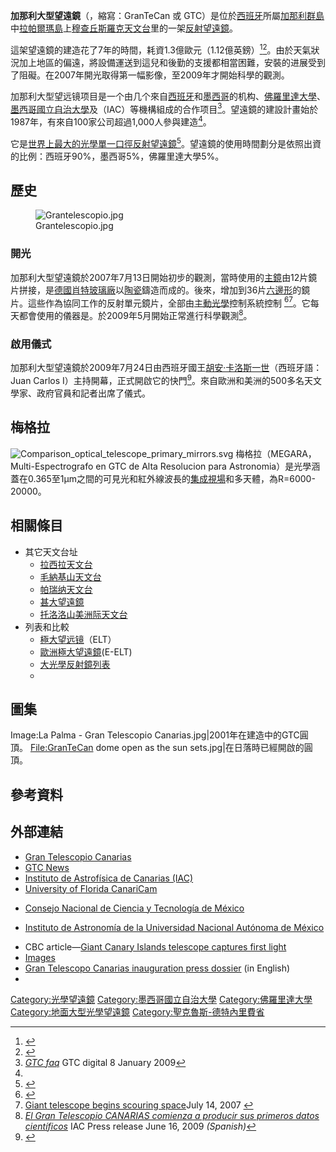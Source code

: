 {{NoteTA|G1=天文学}}
{{Infobox Telescope
|name         = 加那利大型望远镜
|background   =   <!--(background color for name)-->
|image        = [[File:GranTeCan_Mosaic.jpg|250px]]
|caption      = 加那利大型望远镜，2008年
|organization = {{link-en|加那利天体物理研究所|Instituto de Astrofísica de Canarias}}<br />[[佛罗里达大学|佛罗里达大学]]<br />[[墨西哥国立自治大学|墨西哥国立自治大学]]
|location     = {{flagcountry|Spain}}[[拉帕尔玛岛|拉帕尔玛岛]][[穆查丘斯罗克天文台|穆查丘斯罗克天文台]]
|coords       = {{coord|28|45|23.8|N|17|53|31.3|W|type:landmark_region:ES-CN|display=inline,title}}
|altitude     = {{convert|2267|m|ft|abbr=on}}<ref>{{Cite journal |url=http://www.gtc.iac.es/documentos/pub/dirp/0029b1aa.pdf |title=The GTC: STatus and Operation Plans |first1=J. M. |last1=Rodruíguez  Espinosa |first2=P. |last2=Alvarez |date=2002-02-05 |journal=RevMexAA |volume=16 |pages=1–8 |year=2003 |accessdate=2009-07-24 |deadurl=yes |archiveurl=https://web.archive.org/web/20090816062023/http://www.gtc.iac.es/documentos/pub/dirp/0029b1aa.pdf |archivedate=2009-08-16 }}</ref> + 8 m pier
|weather      = 
|wavelength   = 
|built        = 2002–2008
|first_light  = 2007-07-13
|website      = 
|style        = 分段式[[里奇-克莱琴望远镜|里奇-克莱琴望远镜]]<ref name=0013b1aa/>
|diameter     = 有效口径 ={{convert|10.4|m|ft|abbr=on}} <br/>最大口径 = {{convert|11386.9|mm|ft|abbr=on}} <ref name=0013b1aa>{{Cite web |url=http://www.gtc.iac.es/documentos/gen/dirp/0018g1aa.pdf |title=Gran Telescopio CANARIAS : current status of its optical design and opto-mechanical support system |first1=Lotti |last1=Jochum |first2=Javier |last2=Castro |first3=Nicholas |last3=Devaney |date=1009-02-27 |accessdate=2009-07-24 |deadurl=yes |archiveurl=https://web.archive.org/web/20090816062017/http://www.gtc.iac.es/documentos/gen/dirp/0018g1aa.pdf |archivedate=2009-08-16 }}</ref>
|angular_resolution = 
|area         = {{convert|78.54|sqm|sqft|abbr=on}} <br/>({{convert|74.14|sqm|sqft|abbr=on|}} )<ref name=0013b1aa/>
|focal_length = {{convert|16.5|m|ft|abbr=on}}<ref name=0013b1aa/> <!--Radius of curvature 33,000.000 mm -->
|mounting     = [[經緯儀|經緯儀]]
|dome         = 
}}

'''加那利大型望遠鏡'''（{{lang-es|Gran Telescopio Canarias}}，縮寫：GranTeCan 或 GTC）是位於[[西班牙|西班牙]]所屬[[加那利群島|加那利群島]]中[[拉帕爾瑪島|拉帕爾瑪島]]上[[穆查丘斯羅克天文台|穆查丘斯羅克天文台]]里的{{convert|10.4|m|in|abbr=on}}一架[[反射望遠鏡|反射望遠鏡]]。

這架望遠鏡的建造花了7年的時間，耗資1.3億歐元（1.12億英鎊）<ref name=Alvarez>{{cite news |title=The GTC Project. Present and Future |first1=P. |last1=Alvarez |pages=1–8 |access-date=2009-07-24 |dead-url=yes |url=http://www.gtc.iac.es/documentos/pub/dirp/0029b1aa.pdf |archive-url=https://web.archive.org/web/20090816062023/http://www.gtc.iac.es/documentos/pub/dirp/0029b1aa.pdf |archive-date=2009-08-16 }}</ref><ref name=Moreno>{{cite news|url=https://www.google.com/hostednews/ap/article/ALeqM5gXxOaw9mXM7bzEdUrd3BkzBEiJXwD99L0RDO1 |title=Huge telescope opens in Spain's Canary Islands |first=Carlos |last=Moreno |date=2009-07-25 }}{{dead link|date=June 2016|bot=medic}}{{cbignore|bot=medic}}</ref>。由於天氣狀況加上地區的偏遠，將設備運送到這兒和後勤的支援都相當困難，安裝的进展受到了阻礙。在2007年開光取得第一幅影像，至2009年才開始科學的觀測。

加那利大型望远镜项目是一个由几个來自[[西班牙|西班牙]]和[[墨西哥|墨西哥]]的机构、[[佛羅里達大學|佛羅里達大學]]、[[墨西哥國立自治大學|墨西哥國立自治大學]]及{{link-en|加那利天体物理研究所|Instituto de Astrofísica de Canarias}}（IAC）等機構組成的合作项目<ref>[http://www.gtcdigital.net/faq.php?lang=en ''GTC faq''] {{Wayback|url=http://www.gtcdigital.net/faq.php?lang=en |date=20110723141516 }} GTC digital 8 January 2009</ref>。望遠鏡的建設計畫始於1987年，有來自100家公司超過1,000人參與建造<ref name=Moreno />。

它是[[大光學反射鏡列表|世界上最大的光學單一口徑反射望遠鏡]]<ref>{{cite news
 |title=New telescope is world’s largest ... for now
 |url=http://www.msnbc.msn.com/id/32114355/ns/technology_and_science-space/
 |first=Irene
 |last=Klotz
 |date=2009-07-24
 |accessdate=2019-08-22
 |archive-date=2012-10-26
 |archive-url=https://web.archive.org/web/20121026140405/http://www.msnbc.msn.com/id/32114355/ns/technology_and_science-space/
 |dead-url=no
 }}</ref>。望遠鏡的使用時間劃分是依照出資的比例：西班牙90%，墨西哥5%，佛羅里達大學5%。

== 歷史 ==
[[Image:Grantelescopio.jpg|left]]

=== 開光 ===
加那利大型望遠鏡於2007年7月13日開始初步的觀測，當時使用的[[主鏡|主鏡]]由12片鏡片拼接，是[[德國|德國]][[肖特集團|肖特玻璃廠]]以[[玻璃陶瓷|陶瓷]]鑄造而成的{{link-en|微晶玻璃|Zerodur}}。後來，增加到36片[[六邊形|六邊形]]的鏡片。這些作為協同工作的反射單元鏡片，全部由[[主動光學|主動光學]]控制系統控制
<ref name=Tests>{{cite news
 |url=http://news.bbc.co.uk/1/hi/sci/tech/6897293.stm
 |title=Tests begin on Canaries telescope
 |publisher=[[BBC|BBC]]
 |date=14 July 2007
 |accessdate=2019-08-29
 |archive-date=2018-07-05
 |archive-url=https://web.archive.org/web/20180705205856/http://news.bbc.co.uk/1/hi/sci/tech/6897293.stm
 |dead-url=no
 }}</ref><ref>[https://news.yahoo.com/s/ap/20070714/ap_on_sc/giant_telescope Giant telescope begins scouring space]July 14, 2007 {{Wayback|url=https://news.yahoo.com/s/ap/20070714/ap_on_sc/giant_telescope |date=20200511105446 }}</ref>。它每天都會使用的儀器是{{link-en|OSIRIS|Optical System for Imaging and low Resolution Integrated Spectroscopy}}。於2009年5月開始正常進行科學觀測<ref>[http://www.iac.es/divulgacion.php?op1=16&id=588 ''El Gran Telescopio CANARIAS comienza a producir sus primeros datos científicos''] {{Wayback|url=http://www.iac.es/divulgacion.php?op1=16&id=588 |date=20170820034206 }} IAC Press release June 16, 2009 ''(Spanish)''</ref>。

=== 啟用儀式 ===
加那利大型望遠鏡於2009年7月24日由西班牙國王[[胡安·卡洛斯一世|胡安·卡洛斯一世]]（西班牙語：Juan Carlos I）主持開幕，正式開啟它的快門<ref>{{cite news|last=Heckle |first=Harold |date=July 24, 2009 |title=Huge Telescope Opens in Spain's Canary Islands |newspaper=[[New_York_Times|New York Times]] |url=https://www.nytimes.com/aponline/2009/07/24/science/AP-EU-SCI-Spain-Giant-Telescope.html }}{{dead link|date=June 2016|bot=medic}}{{cbignore|bot=medic}}</ref>。來自歐洲和美洲的500多名天文學家、政府官員和記者出席了儀式。
{{clear|left}}

== 梅格拉 ==
[[File:Comparison_optical_telescope_primary_mirrors.svg|thumb]]
梅格拉（MEGARA，Multi-Espectrografo en GTC de Alta Resolucion para Astronomia）是光學涵蓋在0.365至1μm之間的可見光和紅外線波長的[[集成視場攝譜儀|集成視場]]和多天體{{link-en|光學光譜儀|Spectrograph}}，{{link-en|光譜解析度|spectral resolution}}為R=6000-20000。

== 相關條目 ==
* 其它天文台址
** [[拉西拉天文台|拉西拉天文台]]
** [[毛納基山天文台|毛納基山天文台]]
** [[帕瑞纳天文台|帕瑞纳天文台]]
** [[甚大望遠鏡|甚大望遠鏡]]
** [[托洛洛山美洲际天文台|托洛洛山美洲际天文台]]
* 列表和比較
** [[極大望远镜|極大望远镜]]（ELT）
** [[歐洲極大望遠鏡|歐洲極大望遠鏡]](E-ELT)
** [[大光學反射鏡列表|大光學反射鏡列表]]
** {{link-en|歷史上最大的光學望遠鏡列表|List of largest optical telescopes historically}}

== 圖集 ==
<gallery>
Image:La Palma - Gran Telescopio Canarias.jpg|2001年在建造中的GTC圓頂。
<!--Image:Dcp 0735 grantacan foundations.jpg|2000年正在建造中的地基。这两张图片仅在英语维基里，不在WikiCommons里，所以显示不出来-->
<!--Image:Work starts on grantacan.jpg|在2000年最初的挖掘。-->
File:GranTeCan dome open as the sun sets.jpg|在日落時已經開啟的圓頂。
</gallery>

== 參考資料 ==
{{reflist|30em|refs=

<!--unused<ref name=0013b1aa>{{cite web|url=http://www.gtc.iac.es/documentos/gen/dirp/0018g1aa.pdf |title=Gran Telescopio CANARIAS : current status of its optical design and opto-mechanical support system |first1=Lotti |last1=Jochum |first2=Javier |last2=Castro |first3=Nicholas |last3=Devaney | date=1998-08-25 |accessdate=2009-07-24 |deadurl=yes |archiveurl=https://web.archive.org/web/20090816062017/http://www.gtc.iac.es/documentos/gen/dirp/0018g1aa.pdf |archivedate=August 16, 2009 }}
</ref>-->

}} <!--- end refs -->

== 外部連結 ==
{{commons category|Gran Telescopio Canarias}}
* [http://www.gtc.iac.es/ Gran Telescopio Canarias]{{Wayback|url=http://www.gtc.iac.es/ |date=20080402232738 }}
* [http://www.gtcdigital.net/index.php?lang=en GTC News]{{Wayback|url=http://www.gtcdigital.net/index.php?lang=en |date=20191102112559 }}
* [http://www.iac.es/index.php?lang=en Instituto de Astrofísica de Canarias (IAC)]{{Wayback|url=http://www.iac.es/index.php?lang=en |date=20160403132253 }}
* [http://www.astro.ufl.edu/CanariCam/canaricam_home.htm University of Florida CanariCam]{{Wayback|url=http://www.astro.ufl.edu/CanariCam/canaricam_home.htm |date=20161124221514 }}
* {{Es icon}} [http://www.conacyt.mx Consejo Nacional de Ciencia y Tecnología de México]{{Wayback|url=http://www.conacyt.mx/ |date=20200916211512 }}
* {{Es icon}} [http://www.astroscu.unam.mx Instituto de Astronomía de la Universidad Nacional Autónoma de México]{{Wayback|url=http://www.astroscu.unam.mx/ |date=20200903210422 }}
* CBC article—[http://www.cbc.ca/technology/story/2007/07/16/telescope.html Giant Canary Islands telescope captures first light]{{Wayback|url=http://www.cbc.ca/technology/story/2007/07/16/telescope.html |date=20101125083153 }}
* [https://www.flickr.com/photos/heritagefutures/1464768511/ Images]{{Wayback|url=https://www.flickr.com/photos/heritagefutures/1464768511/ |date=20190121231554 }}
* [http://www.iac.es/gtcinauguracion/docs/dossierPrensaGTC1_eng.pdf Gran Telescopo Canarias inauguration press dossier]{{Wayback|url=http://www.iac.es/gtcinauguracion/docs/dossierPrensaGTC1_eng.pdf |date=20160304023627 }} (in English)
* {{cite web |last=Merrifield |first=Michael |title=Gran Telescopio Canarias |url=http://www.deepskyvideos.com/videos/telescopes/GTC.html |work=Deep Sky Videos |publisher=[[Brady_Haran|Brady Haran]] |accessdate=2019-08-30 |archive-date=2019-09-01 |archive-url=https://web.archive.org/web/20190901215002/http://www.deepskyvideos.com/videos/telescopes/GTC.html |dead-url=no }}

{{Astronomy navbox}}

[[Category:光學望遠鏡|Category:光學望遠鏡]]
[[Category:墨西哥國立自治大學|Category:墨西哥國立自治大學]]
[[Category:佛羅里達大學|Category:佛羅里達大學]]
[[Category:地面大型光學望遠鏡|Category:地面大型光學望遠鏡]]
[[Category:聖克魯斯-德特內里費省|Category:聖克魯斯-德特內里費省]]